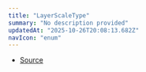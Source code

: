 ```yaml
---
title: "LayerScaleType"
summary: "No description provided"
updatedAt: "2025-10-26T20:08:13.682Z"
navIcon: "enum"
---
```



<Table data={{ headers: [{"content":"Member","key":"member","sortable":true},{"content":"Type","key":"type","sortable":true}], rows: [["Canvas","'canvas'"],["None","'none'"],["Percent","'%'"],["Pixel","'px'"]] }} />


- [Source](https://github.com/NMMTY/LazyCanvas/blob/ba3e53b2fefc78794f94d50b21443818f2774649/packages/lazycanvas/src/types/enum.ts#L17)